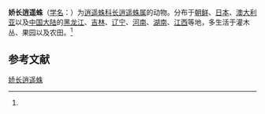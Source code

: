 {{Speciesbox
| name = 娇长逍遥蛛
| status = 
| status_system = 
| image = 
| genus = Tibellus
| species = tenellus
| authority = (L.Koch, 1876)<ref name='id14507'>{{cite web| url =http://www.bioinfo.cn/db05/BjdwSpecies.php?action=view&id=14507| title =娇长逍遥蛛| work =《中国动物物种编目数据库》| publisher =中国科学院微生物研究所| author =中国科学院动物研究所| accessdate =2009-04-28| deadurl =yes| archiveurl =https://web.archive.org/web/20160305010336/http://www.bioinfo.cn/db05/BjdwSpecies.php?action=view&id=14507| archivedate =2016-03-05}}</ref>
}}

'''娇长逍遥蛛'''（[[学名|学名]]：{{lang|la|''Tibellus tenellus''}}）为[[逍遥蛛科|逍遥蛛科]][[长逍遥蛛属|长逍遥蛛属]]的动物。分布于[[朝鲜|朝鲜]]、[[日本|日本]]、[[澳大利亚|澳大利亚]]以及[[中国大陆|中国大陆]]的[[黑龙江|黑龙江]]、[[吉林|吉林]]、[[辽宁|辽宁]]、[[河南|河南]]、[[湖南|湖南]]、[[江西|江西]]等地，多生活于灌木丛、果园以及农田。<ref name='id14507'/>

== 参考文献 ==
{{reflist}}

{{Wikispecies|Tibellus tenellus}}
{{Taxonbar|from=Q652582}}

[[Category:长逍遥蛛属|娇长逍遥蛛]]


{{蜘蛛小作品}}